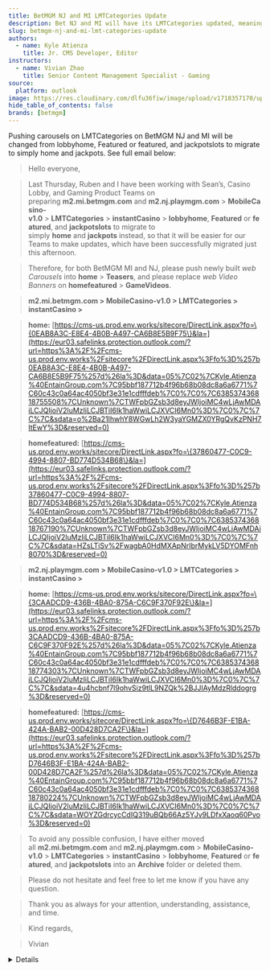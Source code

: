 ```yaml
---
title: BetMGM NJ and MI LMTCategories Update
description: Bet NJ and MI will have its LMTCategories updated, meaning pushing carousels should be done on the new LMTCategories item.
slug: betmgm-nj-and-mi-lmt-categories-update
authors:
  - name: Kyle Atienza
    title: Jr. CMS Developer, Editor
instructors: 
  - name: Vivian Zhao
    title: Senior Content Management Specialist - Gaming
source: 
  platform: outlook
image: https://res.cloudinary.com/dlfu36fiw/image/upload/v1718357170/updates/soccer-and-nhl-cross-sell-promos-reminder/thumb_ekezbd.webp
hide_table_of_contents: false
brands: [betmgm]
---
```


Pushing carousels on LMTCategories on BetMGM NJ and MI will be changed from lobbyhome, Featured or featured, and jackpotslots to migrate to simply home and jackpots. See full email below:

> Hello everyone,

> Last Thursday, Ruben and I have been working with Sean’s, Casino Lobby, and Gaming Product Teams on preparing **m2.mi.betmgm.com** and **m2.nj.playmgm.com** > **MobileCasino-v1.0** > **LMTCategories** > **instantCasino** > **lobbyhome**, **Featured** or **featured**, and **jackpotslots** to migrate to simply **home** and **jackpots** instead, so that it will be easier for our Teams to make updates, which have been successfully migrated just this afternoon.

> Therefore, for both BetMGM MI and NJ, please push newly built *web Carousels* into **home** > **Teasers**, and please replace *web Video Banners* on **homefeatured** > **GameVideos**.

> **m2.mi.betmgm.com > MobileCasino-v1.0 > LMTCategories > instantCasino >**

> **home:** [https://cms-us.prod.env.works/sitecore/DirectLink.aspx?fo=\{0EAB8A3C-E8E4-4B0B-A497-CA6B8E5B9F75\}&la=](https://eur03.safelinks.protection.outlook.com/?url=https%3A%2F%2Fcms-us.prod.env.works%2Fsitecore%2FDirectLink.aspx%3Ffo%3D%257b0EAB8A3C-E8E4-4B0B-A497-CA6B8E5B9F75%257d%26la%3D&data=05%7C02%7CKyle.Atienza%40EntainGroup.com%7C95bbf187712b4f96b68b08dc8a6a6771%7C60c43c0a64ac4050bf3e31e1cdfffdeb%7C0%7C0%7C638537436818755508%7CUnknown%7CTWFpbGZsb3d8eyJWIjoiMC4wLjAwMDAiLCJQIjoiV2luMzIiLCJBTiI6Ik1haWwiLCJXVCI6Mn0%3D%7C0%7C%7C%7C&sdata=o%2Ba21IhwhY8WGwLh2W3yaYGMZX0YRgQvKzPNH7ltEwY%3D&reserved=0)

> **homefeatured:** [https://cms-us.prod.env.works/sitecore/DirectLink.aspx?fo=\{37860477-C0C9-4994-8807-BD774D534B68\}&la=](https://eur03.safelinks.protection.outlook.com/?url=https%3A%2F%2Fcms-us.prod.env.works%2Fsitecore%2FDirectLink.aspx%3Ffo%3D%257b37860477-C0C9-4994-8807-BD774D534B68%257d%26la%3D&data=05%7C02%7CKyle.Atienza%40EntainGroup.com%7C95bbf187712b4f96b68b08dc8a6a6771%7C60c43c0a64ac4050bf3e31e1cdfffdeb%7C0%7C0%7C638537436818767190%7CUnknown%7CTWFpbGZsb3d8eyJWIjoiMC4wLjAwMDAiLCJQIjoiV2luMzIiLCJBTiI6Ik1haWwiLCJXVCI6Mn0%3D%7C0%7C%7C%7C&sdata=HZsLTiSv%2FwagbA0HdMXApNrIbrMykLV5DYOMFnh8070%3D&reserved=0)

> **m2.nj.playmgm.com > MobileCasino-v1.0 > LMTCategories > instantCasino >**

> **home:** [https://cms-us.prod.env.works/sitecore/DirectLink.aspx?fo=\{3CAADCD9-436B-4BA0-875A-C6C9F370F92E\}&la=](https://eur03.safelinks.protection.outlook.com/?url=https%3A%2F%2Fcms-us.prod.env.works%2Fsitecore%2FDirectLink.aspx%3Ffo%3D%257b3CAADCD9-436B-4BA0-875A-C6C9F370F92E%257d%26la%3D&data=05%7C02%7CKyle.Atienza%40EntainGroup.com%7C95bbf187712b4f96b68b08dc8a6a6771%7C60c43c0a64ac4050bf3e31e1cdfffdeb%7C0%7C0%7C638537436818774303%7CUnknown%7CTWFpbGZsb3d8eyJWIjoiMC4wLjAwMDAiLCJQIjoiV2luMzIiLCJBTiI6Ik1haWwiLCJXVCI6Mn0%3D%7C0%7C%7C%7C&sdata=4u4hcbnf7l9ohvSiz9tlL9NZQk%2BJJIAyMdzRlddogrg%3D&reserved=0)

> **homefeatured:** [https://cms-us.prod.env.works/sitecore/DirectLink.aspx?fo=\{D7646B3F-E1BA-424A-BAB2-00D428D7CA2F\}&la=](https://eur03.safelinks.protection.outlook.com/?url=https%3A%2F%2Fcms-us.prod.env.works%2Fsitecore%2FDirectLink.aspx%3Ffo%3D%257bD7646B3F-E1BA-424A-BAB2-00D428D7CA2F%257d%26la%3D&data=05%7C02%7CKyle.Atienza%40EntainGroup.com%7C95bbf187712b4f96b68b08dc8a6a6771%7C60c43c0a64ac4050bf3e31e1cdfffdeb%7C0%7C0%7C638537436818780224%7CUnknown%7CTWFpbGZsb3d8eyJWIjoiMC4wLjAwMDAiLCJQIjoiV2luMzIiLCJBTiI6Ik1haWwiLCJXVCI6Mn0%3D%7C0%7C%7C%7C&sdata=WOYZGdrcycCdIQ319uBQb66Az5YJv9LDfxXaoq60Pvo%3D&reserved=0)

> To avoid any possible confusion, I have either moved all **m2.mi.betmgm.com** and **m2.nj.playmgm.com** > **MobileCasino-v1.0** > **LMTCategories** > **instantCasino** > **lobbyhome**, **Featured** or **featured**, and **jackpotslots** into an **Archive** folder or deleted them.

> Please do not hesitate and feel free to let me know if you have any question.

> Thank you as always for your attention, understanding, assistance, and time.

> Kind regards,

> Vivian

<Details summary="Source">
![](https://res.cloudinary.com/dlfu36fiw/image/upload/v1718267075/updates/betmgm-nj-and-mi-lmt-categories-update/email_h3zicw.png)
</Details>
